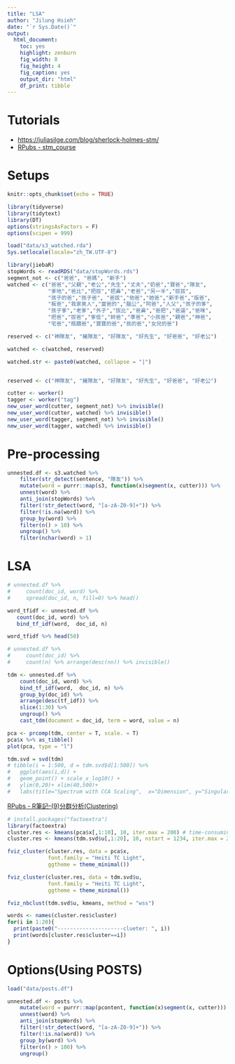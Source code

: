 ```yaml
---
title: "LSA"
author: "Jilung Hsieh"
date: "`r Sys.Date()`"
output: 
  html_document: 
    toc: yes
    highlight: zenburn
    fig_width: 8
    fig_height: 4
    fig_caption: yes
    output_dir: "html"
    df_print: tibble
---
```


# Tutorials

-   <https://juliasilge.com/blog/sherlock-holmes-stm/>
-   [RPubs - stm_course](https://rpubs.com/Rawrion/669023)

# Setups

```r
knitr::opts_chunk$set(echo = TRUE)
```

```r
library(tidyverse)
library(tidytext)
library(DT)
options(stringsAsFactors = F)
options(scipen = 999)

```

```r
load("data/s3_watched.rda")
Sys.setlocale(locale="zh_TW.UTF-8")
```

```r
library(jiebaR)
stopWords <- readRDS("data/stopWords.rds")
segment_not <- c("爸爸", "爸媽", "新手")
watched <- c("爸爸","父親","老公","先生","丈夫","奶爸","寶爸","隊友",
             "爹地","爸比","把拔","把鼻","老爸","另一半","拔拔",
             "孩子的爸","孩子爸", "爸拔","他爸","她爸","新手爸","版爸",
             "板爸","我家男人","當爸的","腦公","阿爸","人父","孩子的爹",
             "孩子爹","老爹","外子","拔比","爸鼻","爸把","爸逼","爸咪",
             "把爸","拔爸","爹低","帥爸","準爸","小孩爸","親爸","神爸",
             "宅爸","瓶餵爸","寶寶的爸","孩的爸","女兒的爸")

reserved <- c("神隊友", "豬隊友", "好隊友", "好先生", "好爸爸", "好老公")

watched <- c(watched, reserved)

watched.str <- paste0(watched, collapse = "|")


reserved <- c("神隊友", "豬隊友", "好隊友", "好先生", "好爸爸", "好老公")

cutter <- worker()
tagger <- worker("tag")
new_user_word(cutter, segment_not) %>% invisible()
new_user_word(cutter, watched) %>% invisible()
new_user_word(tagger, segment_not) %>% invisible()
new_user_word(tagger, watched) %>% invisible()
```

# Pre-processing

```r

unnested.df <- s3.watched %>%
    filter(str_detect(sentence, "隊友")) %>%
    mutate(word = purrr::map(s3, function(x)segment(x, cutter))) %>%
    unnest(word) %>%
    anti_join(stopWords) %>%
    filter(!str_detect(word, "[a-zA-Z0-9]+")) %>%
    filter(!is.na(word)) %>%
    group_by(word) %>%
    filter(n() > 10) %>%
    ungroup() %>%
    filter(nchar(word) > 1)
```

# LSA

```r
# unnested.df %>%
#     count(doc_id, word) %>%
#     spread(doc_id, n, fill=0) %>% head()

word_tfidf <- unnested.df %>%
   count(doc_id, word) %>%
   bind_tf_idf(word,  doc_id, n)

word_tfidf %>% head(50)
```

```r
# unnested.df %>%
#     count(doc_id) %>%
#     count(n) %>% arrange(desc(nn)) %>% invisible()

tdm <- unnested.df %>%
    count(doc_id, word) %>%
    bind_tf_idf(word,  doc_id, n) %>%
    group_by(doc_id) %>%
    arrange(desc(tf_idf)) %>%
    slice(1:30) %>%
    ungroup() %>%
    cast_tdm(document = doc_id, term = word, value = n)
```

```r
pca <- prcomp(tdm, center = T, scale. = T)
pca$x %>% as_tibble()
plot(pca, type = "l")
```

```r
tdm.svd = svd(tdm)
# tibble(i = 1:500, d = tdm.svd$d[1:500]) %>%
#   ggplot(aes(i,d)) +
#   geom_point() + scale_x_log10() +
#   ylim(0,20)+ xlim(40,500)+
#   labs(title="Spectrum with CCA Scaling",  x="Dimension", y="Singular Value")
```

[RPubs - R筆記--(9)分群分析(Clustering)](https://rpubs.com/skydome20/R-Note9-Clustering)

```r
# install.packages("factoextra")
library(factoextra)
cluster.res <- kmeans(pca$x[,1:10], 10, iter.max = 200) # time-consuming
cluster.res <- kmeans(tdm.svd$u[,1:20], 10, nstart = 1234, iter.max = 200) # time-consuming

fviz_cluster(cluster.res, data = pca$x,
             font.family = "Heiti TC Light",
             ggtheme = theme_minimal())

fviz_cluster(cluster.res, data = tdm.svd$u,
             font.family = "Heiti TC Light",
             ggtheme = theme_minimal())

fviz_nbclust(tdm.svd$u, kmeans, method = "wss")

words <- names(cluster.res$cluster)
for(i in 1:20){
  print(paste0("---------------------clueter: ", i))
  print(words[cluster.res$cluster==i])
}
```

# Options(Using POSTS)

```r
load("data/posts.df")
```

```r
unnested.df <- posts %>%
    mutate(word = purrr::map(pcontent, function(x)segment(x, cutter))) %>%
    unnest(word) %>%
    anti_join(stopWords) %>%
    filter(!str_detect(word, "[a-zA-Z0-9]+")) %>%
    filter(!is.na(word)) %>%
    group_by(word) %>%
    filter(n() > 100) %>%
    ungroup()
```
